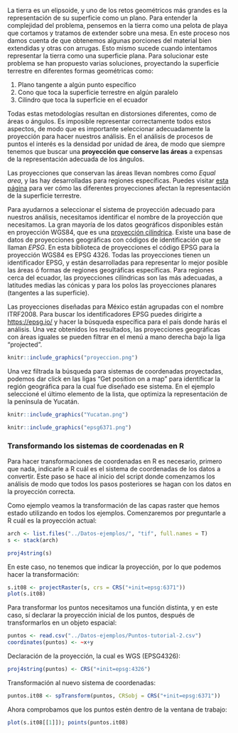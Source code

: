 La tierra es un elipsoide, y uno de los retos geométricos más grandes es la representación de su superficie como un plano. Para entender la complejidad del problema, pensemos en la tierra como una pelota de playa que cortamos y tratamos de extender sobre una mesa. En este proceso nos damos cuenta de que obtenemos algunas porciones del material bien extendidas y otras con arrugas. Esto mismo sucede cuando intentamos representar la tierra como una superficie plana. Para solucionar este problema se han propuesto varias soluciones, proyectando la superficie terrestre en diferentes formas geométricas como:

1. Plano tangente a algún punto específico
2. Cono que toca la superficie terrestre en algún paralelo
3. Cilindro que toca la superficie en el ecuador

Todas estas metodologías resultan en distorsiones diferentes, como de áreas o ángulos. Es imposible representar correctamente todos estos aspectos, de modo que es importante seleccionar adecuadamente la proyección para hacer nuestros análisis. En el análisis de procesos de puntos el interés es la densidad por unidad de área, de modo que siempre tenemos que buscar una **proyección que conserve las áreas** a expensas de la representación adecuada de los ángulos.

Las proyecciones que conservan las áreas llevan nombres como *Equal area*, y las hay desarrolladas para regiones específicas. Puedes visitar [esta página](https://pnavarrc.github.io/workshop-d3-maps/pages/geographic-projections/) para ver cómo las diferentes proyecciones afectan la representación de la superficie terrestre.

Para ayudarnos a seleccionar el sistema de proyección adecuado para nuestros análisis, necesitamos identificar el nombre de la proyección que necesitamos. La gran mayoría de los datos geográficos disponibles están en proyección WGS84, que es una [proyección cilíndrica](https://pnavarrc.github.io/workshop-d3-maps/img/equirectangular.png). Existe una base de datos de proyecciones geográficas con códigos de identificación que se llaman *EPSG*. En esta biblioteca de proyecciones el código EPSG para la proyección WGS84 es EPSG 4326. Todas las proyecciones tienen un identificador EPSG, y están desarrolladas para representar lo mejor posible las áreas ó formas de regiones geográficas específicas. Para regiones cerca del ecuador, las proyecciones cilíndricas son las más adecuadas, a latitudes medias las cónicas y para los polos las proyecciones planares (tangentes a las superficie).

Las proyecciones diseñadas para México están agrupadas con el nombre ITRF2008. Para buscar los identificadores EPSG puedes dirigirte a [https://epsg.io/](https://epsg.io/) y hacer la búsqueda específica para el país donde harás el análisis. Una vez obtenidos los resultados, las proyecciones geográficas con áreas iguales se pueden filtrar en el menú a mano derecha bajo la liga "projected".


```r
knitr::include_graphics("proyeccion.png")
```

Una vez filtrada la búsqueda para sistemas de coordenadas proyectadas, podemos dar click en las ligas "Get position on a map" para identificar la región geográfica para la cual fue diseñado ese sistema. En el ejemplo seleccioné el último elemento de la lista, que optimiza la representación de la península de Yucatán.

```r
knitr::include_graphics("Yucatan.png")
```

```r
knitr::include_graphics("epsg6371.png")
```

### Transformando los sistemas de coordenadas en R

Para hacer transformaciones de coordenadas en R es necesario, primero que nada, indicarle a R cuál es el sistema de coordenadas de los datos a convertir. Este paso se hace al inicio del script donde comenzamos los análisis de modo que todos los pasos posteriores se hagan con los datos en la proyección correcta.

Como ejemplo veamos la transformación de las capas raster que hemos estado utilizando en todos los ejemplos. Comenzaremos por preguntarle a R cuál es la proyección actual:

```r
arch <- list.files("../Datos-ejemplos/", "tif", full.names = T)
s <- stack(arch)
```

```r
proj4string(s)
```

En este caso, no tenemos que indicar la proyección, por lo que podemos hacer la transformación:

```r
s.it08 <- projectRaster(s, crs = CRS("+init=epsg:6371"))
plot(s.it08)
```

Para transformar los puntos necesitamos una función distinta, y en este caso, sí declarar la proyección inicial de los puntos, después de transformarlos en un objeto espacial:

```r
puntos <- read.csv("../Datos-ejemplos/Puntos-tutorial-2.csv")
coordinates(puntos) <- ~x+y
```

Declaración de la proyección, la cual es WGS (EPSG4326):

```r
proj4string(puntos) <- CRS("+init=epsg:4326")
```

Transformación al nuevo sistema de coordenadas:

```r
puntos.it08 <- spTransform(puntos, CRSobj = CRS("+init=epsg:6371"))
```

Ahora comprobamos que los puntos estén dentro de la ventana de trabajo:

```r
plot(s.it08[[1]]); points(puntos.it08)
```


